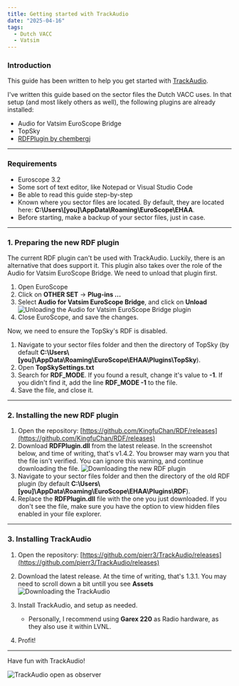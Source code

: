 ```yaml
---
title: Getting started with TrackAudio
date: "2025-04-16"
tags:
  - Dutch VACC
  - Vatsim
---
```


### Introduction

This guide has been written to help you get started with [TrackAudio](https://github.com/pierr3/TrackAudio).

I've written this guide based on the sector files the Dutch VACC uses. In that setup (and most likely others as well), the following plugins are already installed:

- Audio for Vatsim EuroScope Bridge
- TopSky
- [RDFPlugin by chembergj](https://github.com/chembergj/RDF)

---

### Requirements

- Euroscope 3.2
- Some sort of text editor, like Notepad or Visual Studio Code
- Be able to read this guide step-by-step
- Known where you sector files are located. By default, they are located here: **C:\Users\\[you]\AppData\Roaming\EuroScope\EHAA**.
- Before starting, make a backup of your sector files, just in case.

---

### 1. Preparing the new RDF plugin

The current RDF plugin can't be used with TrackAudio. Luckily, there is an alternative that does support it. This plugin also takes over the role of the Audio for Vatsim EuroScope Bridge. We need to unload that plugin first.

1. Open EuroScope
2. Click on **OTHER SET** -> **Plug-ins ...**
3. Select **Audio for Vatsim EuroScope Bridge**, and click on **Unload**
   ![Unloading the Audio for Vatsim EuroScope Bridge plugin](/static/images/2025-04-16-getting-started-with-trackaudio/unload-bridge.png)
4. Close EuroScope, and save the changes.

Now, we need to ensure the TopSky's RDF is disabled.

1. Navigate to your sector files folder and then the directory of TopSky (by default **C:\Users\\[you]\AppData\Roaming\EuroScope\EHAA\Plugins\TopSky**).
2. Open **TopSkySettings.txt**
3. Search for **RDF_MODE**. If you found a result, change it's value to **-1**. If you didn't find it, add the line **RDF_MODE -1** to the file.
4. Save the file, and close it.

---

### 2. Installing the new RDF plugin

1. Open the repository: [https://github.com/KingfuChan/RDF/releases](https://github.com/KingfuChan/RDF/releases)
2. Download **RDFPlugin.dll** from the latest release. In the screenshot below, and time of writing, that's v1.4.2. You browser may warn you that the file isn't verified. You can ignore this warning, and continue downloading the file.
   ![Downloading the new RDF plugin](/static/images/2025-04-16-getting-started-with-trackaudio/download-rdf.png)
3. Navigate to your sector files folder and then the directory of the old RDF plugin (by default **C:\Users\\[you]\AppData\Roaming\EuroScope\EHAA\Plugins\RDF**).
4. Replace the **RDFPlugin.dll** file with the one you just downloaded. If you don't see the file, make sure you have the option to view hidden files enabled in your file explorer.

---

### 3. Installing TrackAudio

1. Open the repository: [https://github.com/pierr3/TrackAudio/releases](https://github.com/pierr3/TrackAudio/releases)
2. Download the latest release. At the time of writing, that's 1.3.1. You may need to scroll down a bit untill you see **Assets**
   ![Downloading the TrackAudio](/static/images/2025-04-16-getting-started-with-trackaudio/download-trackaudio.png)
3. Install TrackAudio, and setup as needed.

   - Personally, I recommend using **Garex 220** as Radio hardware, as they also use it within LVNL.

4. Profit!

---

Have fun with TrackAudio!

![TrackAudio open as observer](/static/images/2025-04-16-getting-started-with-trackaudio/trackaudio-example.png)
